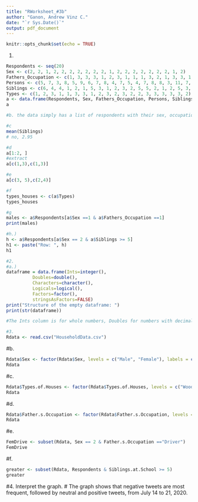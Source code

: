 ```yaml
---
title: "RWorksheet_#3b"
author: "Ganon, Andrew Vinz C."
date: "`r Sys.Date()`"
output: pdf_document
---
```


```r
knitr::opts_chunk$set(echo = TRUE)

```
1.
```r
Respondents <- seq(20)
Sex <- c(2, 2, 1, 2, 2, 2, 2, 2, 2, 2, 1, 2, 2, 2, 2, 2, 2, 2, 1, 2)
Fathers_Occupation <- c(1, 3, 3, 3, 1, 2, 3, 1, 1, 1, 3, 2, 1, 3, 3, 1, 3, 1, 2, 1)
Persons <- c(5, 7, 3, 8, 5, 9, 6, 7, 8, 4, 7, 5, 4, 7, 8, 8, 3, 11, 7, 6)
Siblings <- c(6, 4, 4, 1, 2, 1, 5, 3, 1, 2, 3, 2, 5, 5, 2, 1, 2, 5, 3, 2)
Types <- c(1, 2, 3, 1, 1, 3, 3, 1, 2, 3, 2, 3, 2, 2, 3, 3, 3, 3, 3, 2)
a <- data.frame(Respondents, Sex, Fathers_Occupation, Persons, Siblings, Types)
a

#b. the data simply has a list of respondents with their sex, occupation of their father, number of person in their houses, siblings at school, and type of their houses. Also there is an existing legend below the table.

#c
mean(Siblings)
# no, 2.95

#d 
a[1:2, ]
#extract
a[c(1,3),c(1,3)]

#e 
a[c(3, 5),c(2,4)]

#f
types_houses <- c(a$Types)
types_houses
```


```r
#g 
males <- a$Respondents[a$Sex ==1 & a$Fathers_Occupation ==1]
print(males)

#h.)
h <- a$Respondents[a$Sex == 2 & a$Siblings >= 5]
h1 <- paste("Row: ", h)
h1
```

```r
#2. 
#a.) 
dataframe = data.frame(Ints=integer(),
          Doubles=double(),
          Characters=character(),
          Logicals=logical(),
          Factors=factor(),
          stringsAsFactors=FALSE)
print("Structure of the empty dataframe: ")
print(str(dataframe))

#The Ints column is for whole numbers, Doubles for numbers with decimals, Characters for text, and Factors for categories. We set stringsAsFactors = FALSE to keep text as text instead of automatically turning it into categories.
```

```r
#3. 
Rdata <- read.csv("HouseholdData.csv")
```

#b. 
```r
Rdata$Sex <- factor(Rdata$Sex, levels = c("Male", "Female"), labels = c(1,2))
Rdata
```
#c.
```r
Rdata$Types.of.Houses <- factor(Rdata$Types.of.Houses, levels = c("Wood", "Congrete", "Semi-congrete"), labels = c(1,2,3))
Rdata
```
#d.
```r
Rdata$Father.s.Occupation <- factor(Rdata$Father.s.Occupation, levels = c(1,2,3), labels = c("Farmer", "Driver", "Others"))
Rdata
```
#e.
```r
FemDrive <- subset(Rdata, Sex == 2 & Father.s.Occupation =="Driver")
FemDrive
```
#f.
```r
greater <- subset(Rdata, Respondents & Siblings.at.School >= 5)
greater
```
#4. Interpret the graph.
# The graph shows that negative tweets are most frequent, followed by neutral and positive tweets, from July 14 to 21, 2020.

